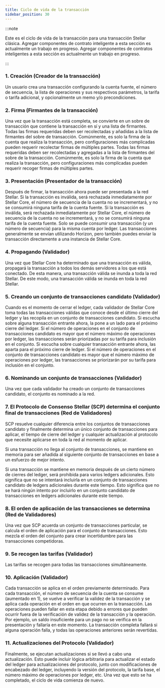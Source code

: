 ```yaml
---
title: Ciclo de vida de la transacción
sidebar_position: 30
---
```


:::note

Este es el ciclo de vida de la transacción para una transacción Stellar clásica. Agregar componentes de contrato inteligente a esta sección es actualmente un trabajo en progreso. Agregar componentes de contratos inteligentes a esta sección es actualmente un trabajo en progreso.

:::

### 1. Creación (Creador de la transacción)

Un usuario crea una transacción configurando la cuenta fuente, el número de secuencia, la lista de operaciones y sus respectivos parámetros, la tarifa o tarifa adicional, y opcionalmente un memo y/o precondiciones.

### 2. Firma (Firmantes de la transacción)

Una vez que la transacción está completa, se convierte en un sobre de transacción que contiene la transacción en sí y una lista de firmantes. Todas las firmas requeridas deben ser recolectadas y añadidas a la lista de firmantes del sobre de transacción. Comúnmente, es solo la firma de la cuenta que realiza la transacción, pero configuraciones más complicadas pueden requerir recolectar firmas de múltiples partes. Todas las firmas requeridas deben ser recolectadas y agregadas a la lista de firmantes del sobre de la transacción. Comúnmente, es solo la firma de la cuenta que realiza la transacción, pero configuraciones más complicadas pueden requerir recoger firmas de múltiples partes.

### 3. Presentación (Presentador de la transacción)

Después de firmar, la transacción ahora puede ser presentada a la red Stellar. Si la transacción es inválida, será rechazada inmediatamente por Stellar Core, el número de secuencia de la cuenta no se incrementará, y no se consumirá ninguna tarifa de la cuenta fuente. Si la transacción es inválida, será rechazada inmediatamente por Stellar Core, el número de secuencia de la cuenta no se incrementará, y no se consumirá ninguna tarifa de la cuenta fuente. Solo se puede consumir una transacción (y un número de secuencia) para la misma cuenta por ledger. Las transacciones generalmente se envían utilizando Horizon, pero también puedes enviar la transacción directamente a una instancia de Stellar Core.

### 4. Propagando (Validador)

Una vez que Stellar Core ha determinado que una transacción es válida, propagará la transacción a todos los demás servidores a los que está conectado. De esta manera, una transacción válida se inunda a toda la red Stellar. De este modo, una transacción válida se inunda en toda la red Stellar.

### 5. Creando un conjunto de transacciones candidato (Validador)

Cuando es el momento de cerrar el ledger, cada validador de Stellar Core toma todas las transacciones válidas que conoce desde el último cierre del ledger y las recopila en un conjunto de transacciones candidato. Si escucha sobre alguna transacción entrante ahora, la pone a un lado para el próximo cierre del ledger. Si el número de operaciones en el conjunto de transacciones candidato es mayor que el número máximo de operaciones por ledger, las transacciones serán priorizadas por su tarifa para inclusión en el conjunto. Si escucha sobre cualquier transacción entrante ahora, las aparta para el próximo cierre de ledger. Si el número de operaciones en el conjunto de transacciones candidato es mayor que el número máximo de operaciones por ledger, las transacciones se priorizarán por su tarifa para inclusión en el conjunto.

### 6. Nominando un conjunto de transacciones (Validador)

Una vez que cada validador ha creado un conjunto de transacciones candidato, el conjunto es nominado a la red.

### 7. El Protocolo de Consenso Stellar (SCP) determina el conjunto final de transacciones (Red de Validadores)

SCP resuelve cualquier diferencia entre los conjuntos de transacciones candidato y finalmente determina un único conjunto de transacciones para aplicar, el tiempo de cierre del ledger y cualquier actualización al protocolo que necesite aplicarse en toda la red al momento de aplicar.

Si una transacción no llega al conjunto de transacciones, se mantiene en memoria para ser añadida al siguiente conjunto de transacciones en base a un esfuerzo de mejor intento.

Si una transacción se mantiene en memoria después de un cierto número de cierres del ledger, será prohibida para varios ledgers adicionales. Esto significa que no se intentará incluirla en un conjunto de transacciones candidato de ledgers adicionales durante este tiempo. Esto significa que no se hará ningún intento por incluirlo en un conjunto candidato de transacciones en ledgers adicionales durante este tiempo.

### 8. El orden de aplicación de las transacciones se determina (Red de Validadores)

Una vez que SCP acuerda un conjunto de transacciones particular, se calcula el orden de aplicación para el conjunto de transacciones. Esto mezcla el orden del conjunto para crear incertidumbre para las transacciones competidoras.

### 9. Se recogen las tarifas (Validador)

Las tarifas se recogen para todas las transacciones simultáneamente.

### 10. Aplicación (Validador)

Cada transacción se aplica en el orden previamente determinado. Para cada transacción, el número de secuencia de la cuenta se consume (aumentado en 1), se vuelve a verificar la validez de la transacción y se aplica cada operación en el orden en que ocurren en la transacción. Las operaciones pueden fallar en esta etapa debido a errores que pueden ocurrir fuera de la verificación de validez de la transacción y la operación. Por ejemplo, un saldo insuficiente para un pago no se verifica en la presentación y fallaría en este momento. La transacción completa fallará si alguna operación falla, y todas las operaciones anteriores serán revertidas.

### 11. Actualizaciones del Protocolo (Validador)

Finalmente, se ejecutan actualizaciones si se llevó a cabo una actualización. Esto puede incluir lógica arbitraria para actualizar el estado del ledger para actualizaciones del protocolo, junto con modificaciones de encabezado del ledger, incluyendo la versión del protocolo, la tarifa base, el número máximo de operaciones por ledger, etc. Una vez que esto se ha completado, el ciclo de vida comienza de nuevo.
